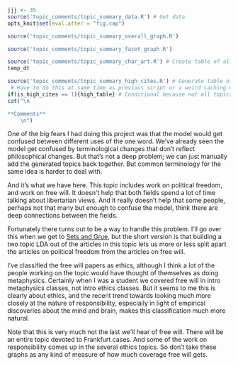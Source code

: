 ```r
jjj <- 35
source('topic_comments/topic_summary_data.R') # Get data
opts_knit$set(eval.after = "fig.cap")
```

```r
source('topic_comments/topic_summary_overall_graph.R')
```

```r
source('topic_comments/topic_summary_facet_graph.R')
```

```r
source('topic_comments/topic_summary_char_art.R') # Create table of all articles in topic
temp_dt
```

```r
source('topic_comments/topic_summary_high_cites.R') # Generate table of highly cited articles. 
 # Have to do this at same time as previous script or a weird caching error occurs.
if(is_high_cites == 1){high_table} # Conditional because not all topics have high cites
cat("\n

**Comments**
	\n")
```

One of the big fears I had doing this project was that the model would get confused between different uses of the one word. We've already seen the model get confused by terminological changes that don't reflect philosophical changes. But that's not a deep problem; we can just manually add the generated topics back together. But common terminology for the same idea is harder to deal with.

And it's what we have here. This topic includes work on political freedom, and work on free will. It doesn't help that both fields spend a lot of time talking about libertarian views. And it really doesn't help that some people, perhaps not that many but enough to confuse the model, think there are deep connections between the fields.

Fortunately there turns out to be a way to handle this problem. I'll go over this when we get to [Sets and Grue](#topic37), but the short version is that building a two topic LDA out of the articles in this topic lets us more or less split apart the articles on political freedom from the articles on free will.

I've classified the free will papers as ethics, although I think a lot of the people working on the topic would have thought of themselves as doing metaphysics. Certainly when I was a student we covered free will in intro metaphysics classes, not intro ethics classes. But it seems to me this is clearly about ethics, and the recent trend towards looking much more closely at the nature of responsibility, especially in light of empirical discoveries about the mind and brain, makes this classification much more natural.

Note that this is very much not the last we'll hear of free will. There will be an entire topic devoted to Frankfurt cases. And some of the work on responsibility comes up in the several ethics topics. So don't take these graphs as any kind of measure of how much coverage free will gets. 